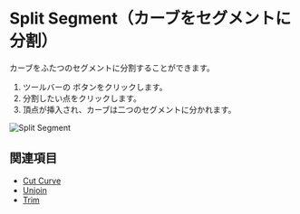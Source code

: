 
# Split Segment（カーブをセグメントに分割）

<Reference shortcut="" command="split-segment" button="ツールバー" />

カーブをふたつのセグメントに分割することができます。

1. ツールバーの <ButtonIcon type="button-split-segment" /> ボタンをクリックします。
2. 分割したい点をクリックします。
3. 頂点が挿入され、カーブは二つのセグメントに分かれます。

![Split Segment](/img/split-segment.gif)

## 関連項目
- [Cut Curve](./cut-curve)
- [Unjoin](./unjoin)
- [Trim](./trim)